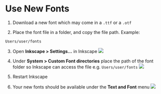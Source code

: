 # Use New Fonts
1. Download a new font which may come in a `.ttf` or a `.otf`

2. Place the font file in a folder, and copy the file path. Example:
```
Users/user/fonts
```

3. Open **Inkscape > Settings...** in Inkscape
![](./assets/preferences.png)

4. Under **System > Custom Font directories** place the path of the font folder so Inkscape can access the file e.g. `Users/user/fonts`
![](./assets/add-font-path.png)

5. Restart Inkscape

6. Your new fonts should be available under the **Text and Font** menu
![](./assets/new-font-available.png)